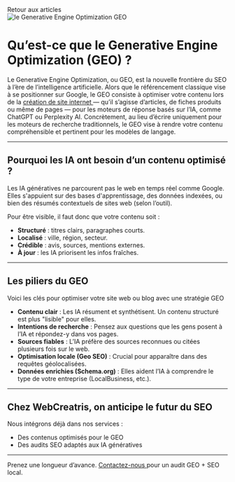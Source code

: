 
<MdxLayout>

<Link data-link="link" href="https://www.webcreatis.fr/blog" className="buttonAction">
    Retour aux articles
</Link>

<div className="w-full h-28 flex justify-center my-8">
  <Image 
    src="/images/thumbnails/geo-webcreatis.webp" 
    alt="le Generative Engine Optimization GEO" 
    width={1200} 
    height={300} 
    className="object-cover rounded-lg"
  />
</div>


  # Qu’est-ce que le Generative Engine Optimization (GEO) ?


<div className="text-white text-base md:text-lg mb-6">
Le Generative Engine Optimization, ou GEO, est la nouvelle frontière du SEO à l’ère de l’intelligence artificielle. 
Alors que le référencement classique vise à se positionner sur Google, le GEO consiste à optimiser votre contenu lors de la <a href="https://www.webcreatis.fr/creation-site-internet" className="buttonAction">
    création de site internet
  </a> — qu’il s’agisse d’articles, de fiches produits ou même de pages — pour les moteurs de réponse basés sur l’IA, comme ChatGPT ou Perplexity AI. 
Concrètement, au lieu d’écrire uniquement pour les moteurs de recherche traditionnels, le GEO vise à rendre votre contenu compréhensible et pertinent pour les modèles de langage.
</div>

---

## Pourquoi les IA ont besoin d’un contenu optimisé ?

Les IA génératives ne parcourent pas le web en temps réel comme Google. Elles s'appuient sur des bases d'apprentissage, des données indexées, ou bien des résumés contextuels de sites web (selon l’outil).

Pour être visible, il faut donc que votre contenu soit :


<ul className="text-white text-base md:text-lg space-y-4 pl-5 list-disc">
<li>
    <b className="text-green">Structuré</b> : titres clairs, paragraphes courts.
  </li>
  <li>
    <b className="text-green">Localisé</b> : ville, région, secteur.
  </li>
  <li>
    <b className="text-green">Crédible</b> : avis, sources, mentions externes.
  </li>
  <li>
    <b className="text-green">À jour</b> : les IA priorisent les infos fraîches.
  </li>
</ul>

---

## Les piliers du GEO

Voici les clés pour optimiser votre site web ou blog avec une stratégie GEO

<ul className="text-white text-base md:text-lg space-y-4 pl-5 list-disc">
<li>
    <strong>Contenu clair</strong> : Les IA résument et synthétisent. Un contenu structuré est plus "lisible" pour elles.
  </li>
  <li>
    <strong>Intentions de recherche</strong> : Pensez aux questions que les gens posent à l’IA et répondez-y dans vos pages.
  </li>
  <li>
    <strong>Sources fiables</strong> : L’IA préfère des sources reconnues ou citées plusieurs fois sur le web.
  </li>
  <li>
    <strong>Optimisation locale (Geo SEO)</strong> : Crucial pour apparaître dans des requêtes géolocalisées.
  </li>
   <li>
    <strong>Données enrichies (Schema.org)</strong> : Elles aident l’IA à comprendre le type de votre entreprise (LocalBusiness, etc.).
  </li>
</ul>

---

## Chez WebCreatris, on anticipe le futur du SEO

Nous intégrons déjà dans nos services :

<ul className="text-white text-base md:text-lg space-y-3 list-disc pl-5">
  <li>Des contenus optimisés pour le GEO</li>
  <li>Des audits SEO adaptés aux IA génératives</li>
</ul>

---

<div className="text-white text-base md:text-lg mb-10">
  Prenez une longueur d’avance. <a href="mailto:contact.webcreatis@gmail.com" className="buttonAction">
    Contactez-nous
  </a> pour un audit GEO + SEO local.
</div>

</MdxLayout>
